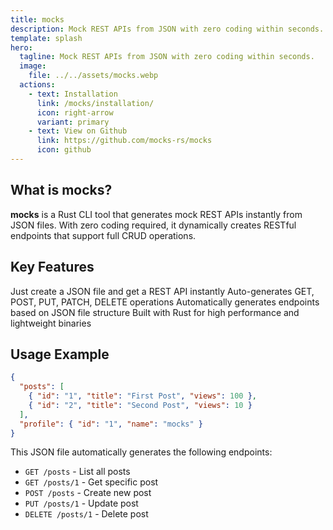 ```yaml
---
title: mocks
description: Mock REST APIs from JSON with zero coding within seconds.
template: splash
hero:
  tagline: Mock REST APIs from JSON with zero coding within seconds.
  image:
    file: ../../assets/mocks.webp
  actions:
    - text: Installation
      link: /mocks/installation/
      icon: right-arrow
      variant: primary
    - text: View on Github
      link: https://github.com/mocks-rs/mocks
      icon: github
---
```



## What is mocks?

**mocks** is a Rust CLI tool that generates mock REST APIs instantly from JSON files. With zero coding required, it dynamically creates RESTful endpoints that support full CRUD operations.

## Key Features

<CardGrid stagger>
	<Card title="Zero Coding" icon="rocket">
		Just create a JSON file and get a REST API instantly
	</Card>
	<Card title="Full CRUD Support" icon="list-format">
		Auto-generates GET, POST, PUT, PATCH, DELETE operations
	</Card>
	<Card title="Dynamic Routing" icon="setting">
		Automatically generates endpoints based on JSON file structure
	</Card>
	<Card title="Fast & Lightweight" icon="approve-check">
		Built with Rust for high performance and lightweight binaries
	</Card>
</CardGrid>

## Usage Example

```json
{
  "posts": [
    { "id": "1", "title": "First Post", "views": 100 },
    { "id": "2", "title": "Second Post", "views": 10 }
  ],
  "profile": { "id": "1", "name": "mocks" }
}
```

This JSON file automatically generates the following endpoints:

- `GET /posts` - List all posts
- `GET /posts/1` - Get specific post
- `POST /posts` - Create new post
- `PUT /posts/1` - Update post
- `DELETE /posts/1` - Delete post
